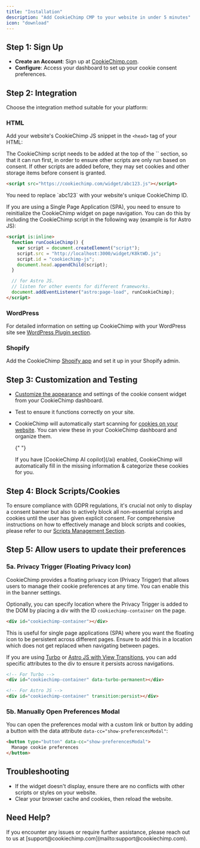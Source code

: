 ```yaml
---
title: "Installation"
description: "Add CookieChimp CMP to your website in under 5 minutes"
icon: "download"
---
```


## Step 1: Sign Up

- **Create an Account**: Sign up at [CookieChimp.com](https://cookiechimp.com/signup).
- **Configure**: Access your dashboard to set up your cookie consent preferences.

## Step 2: Integration

Choose the integration method suitable for your platform:

### HTML

Add your website's CookieChimp JS snippet in the `<head>` tag of your HTML:

<Info>
  The CookieChimp script needs to be added at the top of the `<head>` section, so that it can run first, in order to ensure other scripts are only run based on consent.
  If other scripts are added before, they may set cookies and other storage items before consent is granted.
</Info>

```html
<script src="https://cookiechimp.com/widget/abc123.js"></script>
```

<Info>
  You need to replace `abc123` with your website's unique CookieChimp ID.
</Info>

If you are using a Single Page Application (SPA), you need to ensure to reinitialize the CookieChimp widget on page navigation. You can do this by including the CookieChimp script in the following way (example is for Astro JS):

```html
<script is:inline>
  function runCookieChimp() {
    var script = document.createElement("script");
    script.src = "http://localhost:3000/widget/K8ktWD.js";
    script.id = "cookiechimp-js";
    document.head.appendChild(script);
  }

  // for Astro JS.
  // listen for other events for different frameworks.
  document.addEventListener("astro:page-load", runCookieChimp);
</script>
```

### WordPress

For detailed information on setting up CookieChimp with your WordPress site see [WordPress Plugin section](/docs/installation/wordpress).

### Shopify

Add the CookieChimp [Shopify app](#) and set it up in your Shopify admin.

## Step 3: Customization and Testing

- [Customize the appearance](#) and settings of the cookie consent widget from your CookieChimp dashboard.
- Test to ensure it functions correctly on your site.
- CookieChimp will automatically start scanning for [cookies on your website](#). You can view these in your CookieChimp dashboard and organize them.

  {" "}

  <Tip>
    If you have [CookieChimp AI copilot](/ai) enabled, CookieChimp will
    automatically fill in the missing information & categorize these cookies for
    you.
  </Tip>

## Step 4: Block Scripts/Cookies

To ensure compliance with GDPR regulations, it's crucial not only to display a consent banner but also to actively block all non-essential scripts and cookies until the user has given explicit consent.
For comprehensive instructions on how to effectively manage and block scripts and cookies, please refer to our [Scripts Management Section](/block-scripts-cookies/script-attributes).

## Step 5: Allow users to update their preferences

### 5a. Privacy Trigger (Floating Privacy Icon)

CookieChimp provides a floating privacy icon (Privacy Trigger) that allows users to manage their cookie preferences at any time.
You can enable this in the banner settings.

Optionally, you can specify location where the Privacy Trigger is added to the DOM by placing a div with the ID `cookiechimp-container` on the page.

```html
<div id="cookiechimp-container"></div>
```

This is useful for single page applications (SPA) where you want the floating icon to be persistent across different pages.
Ensure to add this in a location which does not get replaced when navigating between pages.

If you are using [Turbo](https://turbo.hotwired.dev/handbook/building#persisting-elements-across-page-loads) or [Astro JS with View Transitions](https://docs.astro.build/en/guides/view-transitions/), you can add specific attributes to the div to ensure it persists across navigations.

```html
<!-- For Turbo -->
<div id="cookiechimp-container" data-turbo-permanent></div>

<!-- For Astro JS -->
<div id="cookiechimp-container" transition:persist></div>
```

### 5b. Manually Open Preferences Modal

You can open the preferences modal with a custom link or button by adding a button with the data attribute `data-cc="show-preferencesModal"`:

```html
<button type="button" data-cc="show-preferencesModal">
  Manage cookie preferences
</button>
```

## Troubleshooting

- If the widget doesn't display, ensure there are no conflicts with other scripts or styles on your website.
- Clear your browser cache and cookies, then reload the website.

## Need Help?

<Note>
  If you encounter any issues or require further assistance, please reach out to
  us at [support@cookiechimp.com](mailto:support@cookiechimp.com).
</Note>
